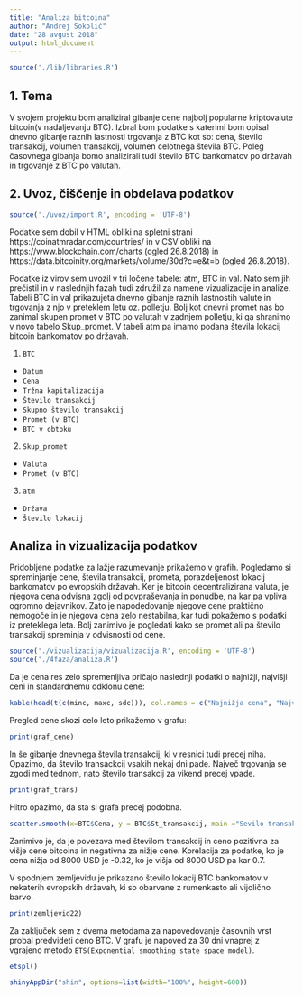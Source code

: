 ```yaml
---
title: "Analiza bitcoina"
author: "Andrej Sokolič"
date: "28 avgust 2018"
output: html_document
---
```


```r
source('./lib/libraries.R')
```

## 1. Tema

V svojem projektu bom analiziral gibanje cene najbolj popularne kriptovalute bitcoin(v nadaljevanju BTC). Izbral bom podatke s katerimi bom opisal dnevno gibanje raznih lastnosti trgovanja z BTC kot so: cena, število transakcij, volumen transakcij, volumen celotnega števila BTC. Poleg časovnega gibanja bomo analizirali tudi število BTC bankomatov po državah in trgovanje z BTC po valutah.



## 2. Uvoz, čiščenje in obdelava podatkov

```r
source('./uvoz/import.R', encoding = 'UTF-8')
```

Podatke sem dobil v HTML obliki na spletni strani https://coinatmradar.com/countries/  in v CSV obliki na https://www.blockchain.com/charts (ogled 26.8.2018) in https://data.bitcoinity.org/markets/volume/30d?c=e&t=b (ogled 26.8.2018).

Podatke iz virov sem uvozil v tri ločene tabele: atm, BTC in val. Nato sem jih prečistil in v naslednjih fazah tudi združil za namene vizualizacije in analize. Tabeli BTC in val prikazujeta dnevno gibanje raznih lastnostih valute in trgovanja z njo v preteklem letu oz. polletju. Bolj kot dnevni promet nas bo zanimal skupen promet v BTC po valutah v zadnjem polletju, ki ga shranimo v novo tabelo Skup_promet. V tabeli atm pa imamo podana števila lokacij bitcoin bankomatov po državah.

1. `BTC` 
* `Datum`
* `Cena`
* `Tržna kapitalizacija`
* `Število transakcij`
* `Skupno število transakcij`
* `Promet (v BTC)`
* `BTC v obtoku`

2. `Skup_promet`
* `Valuta`
* `Promet (v BTC)`

3. `atm`
* `Država`
* `Število lokacij`

## Analiza in vizualizacija podatkov

Pridobljene podatke za lažje razumevanje prikažemo v grafih. Pogledamo si spreminjanje cene, števila transakcij, prometa, porazdeljenost lokacij bankomatov po evropskih državah. Ker je bitcoin decentralizirana valuta, je njegova cena odvisna zgolj od povpraševanja in ponudbe, na kar pa vpliva ogromno dejavnikov. Zato je napodedovanje njegove cene praktično nemogoče in je njegova cena zelo nestabilna, kar tudi pokažemo s podatki iz preteklega leta. Bolj zanimivo je pogledati kako se promet ali pa število transakcij spreminja v odvisnosti od cene.

```r
source('./vizualizacija/vizualizacija.R', encoding = 'UTF-8')
source('./4faza/analiza.R')
```
Da je cena res zelo spremenljiva pričajo naslednji podatki o najnižji, najvišji ceni in standardnemu odklonu cene:
```r
kable(head(t(c(minc, maxc, sdc))), col.names = c("Najnižja cena", "Najvišja cena", "Standardni odklon cene"))
```

Pregled cene skozi celo leto prikažemo v grafu:
```r
print(graf_cene)
```

In še gibanje dnevnega števila transakcij, ki v resnici tudi precej niha. Opazimo, da število transackcij vsakih nekaj dni pade. Največ trgovanja se zgodi med tednom, nato število transakcij za vikend precej vpade.

```r
print(graf_trans)
```

Hitro opazimo, da sta si grafa precej podobna. 

```r
scatter.smooth(x=BTC$Cena, y = BTC$St_transakcij, main ="Sevilo transakcij ~ Cena", xlab = "Cena (USD)", ylab = "Število transakcij")
```

Zanimivo je, da je povezava med številom transakcij in ceno pozitivna za višje cene bitcoina in negativna za nižje cene. Korelacija za podatke, ko je cena nižja od 8000 USD je -0.32, ko je višja od 8000 USD pa kar 0.7.

V spodnjem zemljevidu je prikazano število lokacij BTC bankomatov v nekaterih evropskih državah, ki so obarvane z rumenkasto ali vijolično barvo.
```r
print(zemljevid22)
```

Za zaključek sem z dvema metodama za napovedovanje časovnih vrst probal predvideti ceno BTC. V grafu je napoved za 30 dni vnaprej z vgrajeno metodo `ETS(Exponential smoothing state space model)`.

```r
etspl()
```

```r
shinyAppDir("shin", options=list(width="100%", height=600))
```
